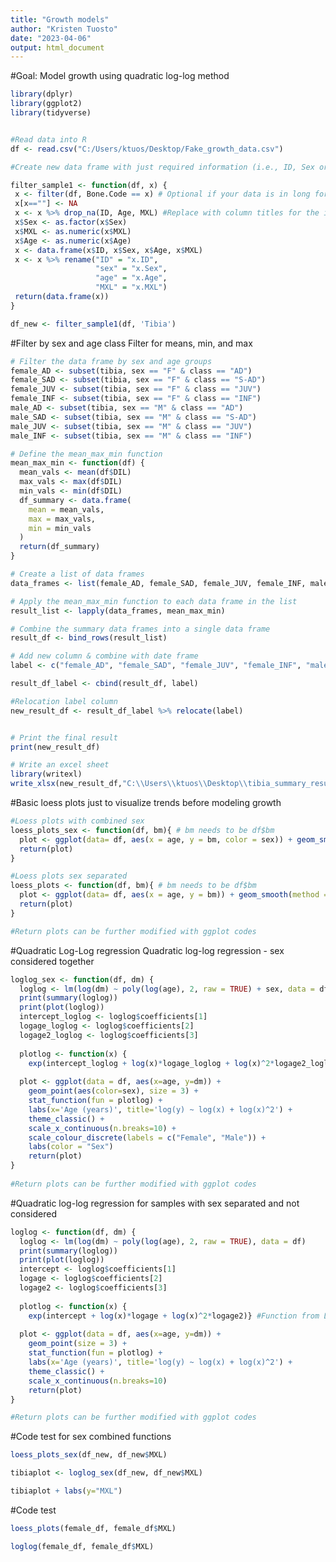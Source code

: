 ---
title: "Growth models"
author: "Kristen Tuosto"
date: "2023-04-06"
output: html_document
---

#Goal: Model growth using quadratic log-log method
```{r}

library(dplyr)
library(ggplot2)
library(tidyverse)


#Read data into R
df <- read.csv("C:/Users/ktuos/Desktop/Fake_growth_data.csv")

```


```{r}

#Create new data frame with just required information (i.e., ID, Sex or Gender, Age, body measurement attempting to model)

filter_sample1 <- function(df, x) {
 x <- filter(df, Bone.Code == x) # Optional if your data is in long format, otherwise it can be dropped; to fit another data set 'Bone.Code' to the column title to be filtered from.
 x[x==""] <- NA
 x <- x %>% drop_na(ID, Age, MXL) #Replace with column titles for the information you would like to drop NAs 
 x$Sex <- as.factor(x$Sex)
 x$MXL <- as.numeric(x$MXL)
 x$Age <- as.numeric(x$Age)
 x <- data.frame(x$ID, x$Sex, x$Age, x$MXL)
 x <- x %>% rename("ID" = "x.ID",
                   "sex" = "x.Sex",
                   "age" = "x.Age",
                   "MXL" = "x.MXL")
 return(data.frame(x))
}

df_new <- filter_sample1(df, 'Tibia')
```

#Filter by sex and age class
Filter for means, min, and max 
```{r}

# Filter the data frame by sex and age groups
female_AD <- subset(tibia, sex == "F" & class == "AD")
female_SAD <- subset(tibia, sex == "F" & class == "S-AD")
female_JUV <- subset(tibia, sex == "F" & class == "JUV")
female_INF <- subset(tibia, sex == "F" & class == "INF")
male_AD <- subset(tibia, sex == "M" & class == "AD")
male_SAD <- subset(tibia, sex == "M" & class == "S-AD")
male_JUV <- subset(tibia, sex == "M" & class == "JUV")
male_INF <- subset(tibia, sex == "M" & class == "INF")

# Define the mean_max_min function
mean_max_min <- function(df) {
  mean_vals <- mean(df$DIL)
  max_vals <- max(df$DIL)
  min_vals <- min(df$DIL)
  df_summary <- data.frame(
    mean = mean_vals,
    max = max_vals,
    min = min_vals
  )
  return(df_summary)
}

# Create a list of data frames
data_frames <- list(female_AD, female_SAD, female_JUV, female_INF, male_AD, male_SAD, male_JUV, male_INF )

# Apply the mean_max_min function to each data frame in the list
result_list <- lapply(data_frames, mean_max_min)

# Combine the summary data frames into a single data frame
result_df <- bind_rows(result_list)

# Add new column & combine with date frame
label <- c("female_AD", "female_SAD", "female_JUV", "female_INF", "male_AD", "male_SAD", "male_JUV", "male_INF")

result_df_label <- cbind(result_df, label)

#Relocation label column
new_result_df <- result_df_label %>% relocate(label)


# Print the final result
print(new_result_df)

# Write an excel sheet
library(writexl)
write_xlsx(new_result_df,"C:\\Users\\ktuos\\Desktop\\tibia_summary_results.xlsx")
```
#Basic loess plots just to visualize trends before modeling growth
```{r}
#Loess plots with combined sex
loess_plots_sex <- function(df, bm){ # bm needs to be df$bm
  plot <- ggplot(data= df, aes(x = age, y = bm, color = sex)) + geom_smooth(method = 'loess', formula = 'y ~ x') + geom_point(aes(color=sex), size = 3) + theme_classic() + labs(x="Age (years)") + scale_colour_discrete(labels = c("Female", "Male")) + labs(color = "Sex") 
  return(plot)
} 

#Loess plots sex separated 
loess_plots <- function(df, bm){ # bm needs to be df$bm
  plot <- ggplot(data= df, aes(x = age, y = bm)) + geom_smooth(method = 'loess', formula = 'y ~ x') + geom_point(size = 3) + theme_classic() + labs(x="Age (years)")
  return(plot)
} 

#Return plots can be further modified with ggplot codes

```

#Quadratic Log-Log regression 
Quadratic log-log regression - sex considered together
```{r}

loglog_sex <- function(df, dm) {
  loglog <- lm(log(dm) ~ poly(log(age), 2, raw = TRUE) + sex, data = df) 
  print(summary(loglog))
  print(plot(loglog))
  intercept_loglog <- loglog$coefficients[1]
  logage_loglog <- loglog$coefficients[2]
  logage2_loglog <- loglog$coefficients[3]
  
  plotlog <- function(x) {
    exp(intercept_loglog + log(x)*logage_loglog + log(x)^2*logage2_loglog)} #Function from Levy et al., 2022, plots quadratic log-log line
  
  plot <- ggplot(data = df, aes(x=age, y=dm)) + 
    geom_point(aes(color=sex), size = 3) + 
    stat_function(fun = plotlog) + 
    labs(x='Age (years)', title='log(y) ~ log(x) + log(x)^2') + 
    theme_classic() +      
    scale_x_continuous(n.breaks=10) + 
    scale_colour_discrete(labels = c("Female", "Male")) + 
    labs(color = "Sex")
    return(plot)
}
 
#Return plots can be further modified with ggplot codes
```

#Quadratic log-log regression for samples with sex separated and not considered 
```{r}

loglog <- function(df, dm) {
  loglog <- lm(log(dm) ~ poly(log(age), 2, raw = TRUE), data = df)
  print(summary(loglog))
  print(plot(loglog))
  intercept <- loglog$coefficients[1]
  logage <- loglog$coefficients[2]
  logage2 <- loglog$coefficients[3]
  
  plotlog <- function(x) {
    exp(intercept + log(x)*logage + log(x)^2*logage2)} #Function from Levy et al., 2022, plots quadratic log-log line
  
  plot <- ggplot(data = df, aes(x=age, y=dm)) + 
    geom_point(size = 3) + 
    stat_function(fun = plotlog) + 
    labs(x='Age (years)', title='log(y) ~ log(x) + log(x)^2') + 
    theme_classic() +      
    scale_x_continuous(n.breaks=10) 
    return(plot)
}

#Return plots can be further modified with ggplot codes

```

#Code test for sex combined functions
```{r}
loess_plots_sex(df_new, df_new$MXL)

tibiaplot <- loglog_sex(df_new, df_new$MXL)

tibiaplot + labs(y="MXL")
```
#Code test
```{r}
loess_plots(female_df, female_df$MXL)

loglog(female_df, female_df$MXL)
```







